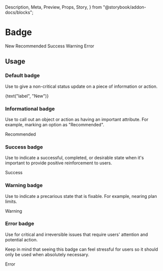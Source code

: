   Description,
  Meta,
  Preview,
  Props,
  Story,
} from "@storybook/addon-docs/blocks";

<Meta component={Badge} title="Components / Images and icons / Badge" />

# Badge

<Description of={Badge} />

<Preview withToolbar>
  <Story name="Example">
    <Stack distribution="equalSpacing">
      <Badge>New</Badge>
      <Badge status="info">Recommended</Badge>
      <Badge status="success">Success</Badge>
      <Badge status="warning">Warning</Badge>
      <Badge status="error">Error</Badge>
    </Stack>
  </Story>
</Preview>

<Props of={Badge} />

## Usage

### Default badge

Use to give a non-critical status update on a piece of information or action.

<Preview>
  <Story
    decorators={[withSmartKnobs({ ignoreProps: ["children"] })]}
    name="Default"
  >
    <Badge>{text("label", "New")}</Badge>
  </Story>
</Preview>

### Informational badge

Use to call out an object or action as having an important attribute. For example, marking
an option as "Recommended".

<Preview>
  <Story name="Informational">
    <Badge status="info">Recommended</Badge>
  </Story>
</Preview>

### Success badge

Use to indicate a successful, completed, or desirable state when it's important to provide
positive reinforcement to users.

<Preview>
  <Story name="Success">
    <Badge status="success">Success</Badge>
  </Story>
</Preview>

### Warning badge

Use to indicate a precarious state that is fixable. For example, nearing plan limits.

<Preview>
  <Story name="Warning">
    <Badge status="warning">Warning</Badge>
  </Story>
</Preview>

### Error badge

Use for critical and irreversible issues that require users' attention and potential
action.

Keep in mind that seeing this badge can feel stressful for users so it should only be used
when absolutely necessary.

<Preview>
  <Story name="Error">
    <Badge status="error">Error</Badge>
  </Story>
</Preview>
